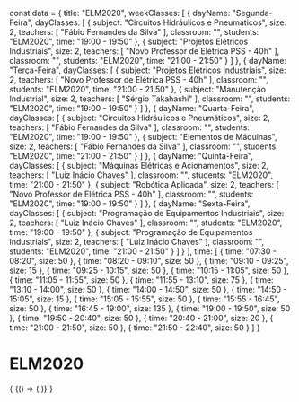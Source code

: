 const data = {
  title: "ELM2020",
  weekClasses: [
    {
      dayName: "Segunda-Feira",
      dayClasses: [
        {
          subject: "Circuitos Hidráulicos e Pneumáticos",
          size: 2,
          teachers: [
            "Fábio Fernandes da Silva"
          ],
          classroom: "",
          students: "ELM2020",
          time: "19:00 - 19:50"
        },
        {
          subject: "Projetos Elétricos Industriais",
          size: 2,
          teachers: [
            "Novo Professor de Elétrica PSS - 40h"
          ],
          classroom: "",
          students: "ELM2020",
          time: "21:00 - 21:50"
        }
      ]
    },
    {
      dayName: "Terça-Feira",
      dayClasses: [
        {
          subject: "Projetos Elétricos Industriais",
          size: 2,
          teachers: [
            "Novo Professor de Elétrica PSS - 40h"
          ],
          classroom: "",
          students: "ELM2020",
          time: "21:00 - 21:50"
        },
        {
          subject: "Manutenção Industrial",
          size: 2,
          teachers: [
            "Sérgio Takahashi"
          ],
          classroom: "",
          students: "ELM2020",
          time: "19:00 - 19:50"
        }
      ]
    },
    {
      dayName: "Quarta-Feira",
      dayClasses: [
        {
          subject: "Circuitos Hidráulicos e Pneumáticos",
          size: 2,
          teachers: [
            "Fábio Fernandes da Silva"
          ],
          classroom: "",
          students: "ELM2020",
          time: "19:00 - 19:50"
        },
        {
          subject: "Elementos de Máquinas",
          size: 2,
          teachers: [
            "Fábio Fernandes da Silva"
          ],
          classroom: "",
          students: "ELM2020",
          time: "21:00 - 21:50"
        }
      ]
    },
    {
      dayName: "Quinta-Feira",
      dayClasses: [
        {
          subject: "Máquinas Elétricas e Acionamentos",
          size: 2,
          teachers: [
            "Luiz Inácio Chaves"
          ],
          classroom: "",
          students: "ELM2020",
          time: "21:00 - 21:50"
        },
        {
          subject: "Robótica Aplicada",
          size: 2,
          teachers: [
            "Novo Professor de Elétrica PSS - 40h"
          ],
          classroom: "",
          students: "ELM2020",
          time: "19:00 - 19:50"
        }
      ]
    },
    {
      dayName: "Sexta-Feira",
      dayClasses: [
        {
          subject: "Programação de Equipamentos Industriais",
          size: 2,
          teachers: [
            "Luiz Inácio Chaves"
          ],
          classroom: "",
          students: "ELM2020",
          time: "19:00 - 19:50"
        },
        {
          subject: "Programação de Equipamentos Industriais",
          size: 2,
          teachers: [
            "Luiz Inácio Chaves"
          ],
          classroom: "",
          students: "ELM2020",
          time: "21:00 - 21:50"
        }
      ]
    }
  ],
  time: [
    {
      time: "07:30 - 08:20",
      size: 50
    },
    {
      time: "08:20 - 09:10",
      size: 50
    },
    {
      time: "09:10 - 09:25",
      size: 15
    },
    {
      time: "09:25 - 10:15",
      size: 50
    },
    {
      time: "10:15 - 11:05",
      size: 50
    },
    {
      time: "11:05 - 11:55",
      size: 50
    },
    {
      time: "11:55 - 13:10",
      size: 75
    },
    {
      time: "13:10 - 14:00",
      size: 50
    },
    {
      time: "14:00 - 14:50",
      size: 50
    },
    {
      time: "14:50 - 15:05",
      size: 15
    },
    {
      time: "15:05 - 15:55",
      size: 50
    },
    {
      time: "15:55 - 16:45",
      size: 50
    },
    {
      time: "16:45 - 19:00",
      size: 135
    },
    {
      time: "19:00 - 19:50",
      size: 50
    },
    {
      time: "19:50 - 20:40",
      size: 50
    },
    {
      time: "20:40 - 21:00",
      size: 20
    },
    {
      time: "21:00 - 21:50",
      size: 50
    },
    {
      time: "21:50 - 22:40",
      size: 50
    }
  ]
}

# ELM2020

<div>
  {
    <BrowserOnly>
      {() => (
        <Grid
          title={data.title}
          weekClasses={data.weekClasses}
          time={data.time}
        />
      )}
    </BrowserOnly>
  }
</div>
